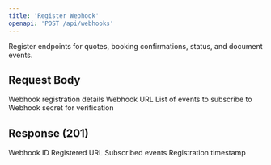 ```yaml
---
title: 'Register Webhook'
openapi: 'POST /api/webhooks'
---
```


Register endpoints for quotes, booking confirmations, status, and document events.

## Request Body

<ParamField body="WebhookRegistrationRequest" type="object" required>
  Webhook registration details

  <Expandable title="Registration Properties">
    <ParamField body="url" type="string" required>
      Webhook URL
    </ParamField>
    <ParamField body="events" type="array" required>
      List of events to subscribe to
    </ParamField>
    <ParamField body="secret" type="string">
      Webhook secret for verification
    </ParamField>
  </Expandable>
</ParamField>

## Response (201)

<ParamField status="201" type="WebhookRegistrationResponse">
  <ParamField name="webhookId" type="string">
    Webhook ID
  </ParamField>
  <ParamField name="url" type="string">
    Registered URL
  </ParamField>
  <ParamField name="events" type="array">
    Subscribed events
  </ParamField>
  <ParamField name="createdAt" type="string" format="date-time">
    Registration timestamp
  </ParamField>
</ParamField>
